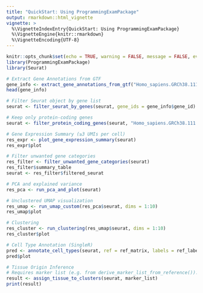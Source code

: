 ```yaml
---
title: "QuickStart: Using ProgrammingExamPackage"
output: rmarkdown::html_vignette
vignette: >
  %\VignetteIndexEntry{QuickStart: Using ProgrammingExamPackage}
  %\VignetteEngine{knitr::rmarkdown}
  %\VignetteEncoding{UTF-8}
---
```


```r

knitr::opts_chunk$set(echo = TRUE, warning = FALSE, message = FALSE, eval = FALSE)
library(ProgrammingExamPackage)
library(Seurat)
```


```r
# Extract Gene Annotations from GTF
gene_info <- extract_gene_annotations_from_gtf("Homo_sapiens.GRCh38.111.gtf")
head(gene_info)
```


```r
# Filter Seurat object by gene list
seurat <- filter_seurat_by_genes(seurat, gene_ids = gene_info$gene_id)
```


```r
# Keep only protein-coding genes
seurat <- filter_protein_coding_genes(seurat, "Homo_sapiens.GRCh38.111.gtf")
```


```r
# Gene Expression Summary (≥3 UMIs per cell)
res_expr <- plot_gene_expression_summary(seurat)
res_expr$plot
```


```r
# Filter unwanted gene categories
res_filter <- filter_unwanted_gene_categories(seurat)
res_filter$summary_table
seurat <- res_filter$filtered_seurat
```


```r
# PCA and explained variance 
res_pca <- run_pca_and_plot(seurat)
```


```r
# Unclustered UMAP visualization
res_umap <- run_umap_custom(res_pca$seurat, dims = 1:10)
res_umap$plot
```


```r
# Clustering
res_cluster <- run_clustering(res_umap$seurat, dims = 1:10)
res_cluster$plot
```

```r
# Cell Type Annotation (SingleR)
pred <- annotate_cell_types(seurat, ref = ref_matrix, labels = ref_labels)
pred$plot

```

```r
# Tissue Origin Inference
# Requires marker list (e.g. from derive_marker_list_from_reference()).
result <- assign_tissue_to_clusters(seurat, marker_list)
print(result)
```

